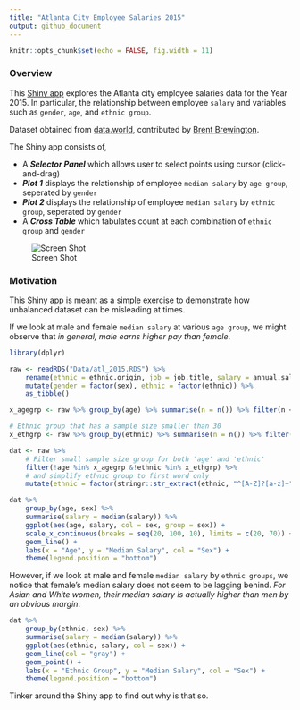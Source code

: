 ```yaml
---
title: "Atlanta City Employee Salaries 2015"
output: github_document
---
```


```r
knitr::opts_chunk$set(echo = FALSE, fig.width = 11)
```

### Overview

This [Shiny app](http://yhat.io/shiny/atl-salary-data/) explores the Atlanta city employee salaries data for the Year 2015. In particular, the relationship between employee ``salary`` and variables such as ``gender``, ``age``, and ``ethnic group``.

Dataset obtained from [data.world](https://data.world/brentbrewington/atlanta-city-employee-salaries), contributed by [Brent Brewington](https://github.com/bbrewington/atlanta-salary-data).

The Shiny app consists of,

- A **_Selector Panel_** which allows user to select points using cursor (click-and-drag)
- **_Plot 1_** displays the relationship of employee ``median salary`` by ``age group``, seperated by ``gender``
- **_Plot 2_** displays the relationship of employee ``median salary`` by ``ethnic group``, seperated by ``gender``
- A **_Cross Table_** which tabulates count at each combination of ``ethnic group`` and ``gender``

![Screen Shot](ss.png)

### Motivation

This Shiny app is meant as a simple exercise to demonstrate how unbalanced dataset can be misleading at times. 

If we look at male and female ``median salary`` at various ``age group``, we might observe that *in general, male earns higher pay than female*.

```r
library(dplyr)

raw <- readRDS("Data/atl_2015.RDS") %>% 
    rename(ethnic = ethnic.origin, job = job.title, salary = annual.salary) %>% 
    mutate(gender = factor(sex), ethnic = factor(ethnic)) %>% 
    as_tibble()

x_agegrp <- raw %>% group_by(age) %>% summarise(n = n()) %>% filter(n < 10) %>% pull(age) 

# Ethnic group that has a sample size smaller than 30
x_ethgrp <- raw %>% group_by(ethnic) %>% summarise(n = n()) %>% filter(n < 30) %>% droplevels() %>% pull(ethnic) 

dat <- raw %>% 
    # Filter small sample size group for both 'age' and 'ethnic'
    filter(!age %in% x_agegrp &!ethnic %in% x_ethgrp) %>% 
    # and simplify ethnic group to first word only
    mutate(ethnic = factor(stringr::str_extract(ethnic, "^[A-Z]?[a-z]+")))
```

```r
dat %>%
    group_by(age, sex) %>% 
    summarise(salary = median(salary)) %>% 
    ggplot(aes(age, salary, col = sex, group = sex)) + 
    scale_x_continuous(breaks = seq(20, 100, 10), limits = c(20, 70)) +
    geom_line() + 
    labs(x = "Age", y = "Median Salary", col = "Sex") +
    theme(legend.position = "bottom")
```

However, if we look at male and female ``median salary`` by ``ethnic groups``, we notice that female's median salary does not seem to be lagging behind. *For Asian and White women, their median salary is actually higher than men by an obvious margin*.

```r
dat %>% 
    group_by(ethnic, sex) %>% 
    summarise(salary = median(salary)) %>% 
    ggplot(aes(ethnic, salary, col = sex)) +
    geom_line(col = "gray") +
    geom_point() +
    labs(x = "Ethnic Group", y = "Median Salary", col = "Sex") +
    theme(legend.position = "bottom")
```

Tinker around the Shiny app to find out why is that so.







